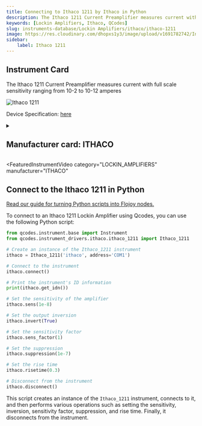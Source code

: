 ```yaml
---
title: Connecting to Ithaco 1211 by Ithaco in Python
description: The Ithaco 1211 Current Preamplifier measures current with full scale sensitivity ranging from 10-2 to 10-12 amperes
keywords: [Lockin Amplifiers, Ithaco, QCodes] 
slug: instruments-database/Lockin Amplifiers/ithaco/ithaco-1211 
image: https://res.cloudinary.com/dhopxs1y3/image/upload/v1691782742/Instruments/Lockin%20Amplifiers/Ithaco-1211/Ithaco-1211.jpg
sidebar:
    label: Ithaco 1211 
---
```



## Instrument Card

The Ithaco 1211 Current Preamplifier measures current with full scale sensitivity ranging from 10-2 to 10-12 amperes

![Ithaco 1211](https://res.cloudinary.com/dhopxs1y3/image/upload/v1691782742/Instruments/Lockin%20Amplifiers/Ithaco-1211/Ithaco-1211.jpg)

Device Specification: [here](https://www.artisantg.com/TestMeasurement/56129-1/DL-Instruments-Ithaco-1211-Current-Preamplifier#)

<details style={{ marginTop: "15px"}}>
<summary><h2 style={{display:'inline'}}>Manufacturer card: ITHACO</h2></summary>

![ITHACO](https://res.cloudinary.com/dhopxs1y3/image/upload/v1692806141/Instruments/Vendor%20Logos/Ithaco.png)

Artisan Technology Group ® is a team of top-talent engineers and customer service specialists. We serve organizations that need to maintain and extend the life of their critical industrial, commercial, and military systems beyond obsolescence.

- Headquarters: USA
- Yearly Revenue (millions, USD): 17
- Vendor Website: [here](https://www.artisantg.com/)

</details>


<FeaturedInstrumentVideo
  category="LOCKIN_AMPLIFIERS"
  manufacturer="ITHACO"
></FeaturedInstrumentVideo>

## Connect to the Ithaco 1211 in Python

[Read our guide for turning Python scripts into Flojoy nodes.](https://docs.flojoy.ai/contribution/blocks/custom-flojoy-block/)



<Tabs>
<TabItem value="Flojoy" label="Flojoy" className="flojoy-instrument-tabs">

<NodeCardCollection category="LOCKIN_AMPLIFIERS" manufacturer="Ithaco"></NodeCardCollection>

</TabItem>
<TabItem value="QCodes" label="QCodes">

To connect to an Ithaco 1211 Lockin Amplifier using Qcodes, you can use the following Python script:

```python
from qcodes.instrument.base import Instrument
from qcodes.instrument_drivers.ithaco.ithaco_1211 import Ithaco_1211

# Create an instance of the Ithaco_1211 instrument
ithaco = Ithaco_1211('ithaco', address='COM1')

# Connect to the instrument
ithaco.connect()

# Print the instrument's ID information
print(ithaco.get_idn())

# Set the sensitivity of the amplifier
ithaco.sens(1e-8)

# Set the output inversion
ithaco.invert(True)

# Set the sensitivity factor
ithaco.sens_factor(1)

# Set the suppression
ithaco.suppression(1e-7)

# Set the rise time
ithaco.risetime(0.3)

# Disconnect from the instrument
ithaco.disconnect()
```

This script creates an instance of the `Ithaco_1211` instrument, connects to it, and then performs various operations such as setting the sensitivity, inversion, sensitivity factor, suppression, and rise time. Finally, it disconnects from the instrument.

</TabItem>
</Tabs>